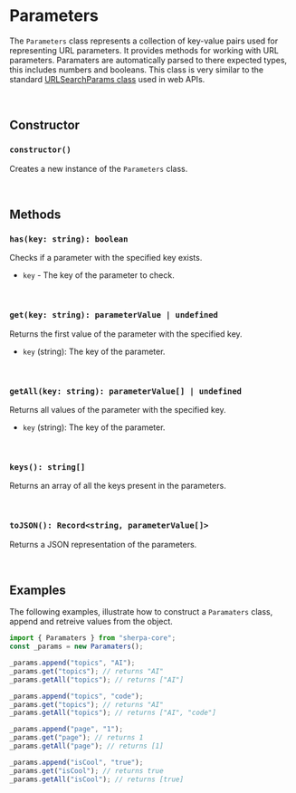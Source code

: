 # Parameters
The `Parameters` class represents a collection of key-value pairs used for
representing URL parameters. It provides methods for working with URL
parameters. Paramaters are automatically parsed to there expected types, this
includes numbers and booleans. This class is very similar to the standard
[URLSearchParams class](https://developer.mozilla.org/en-US/docs/Web/API/URLSearchParams)
used in web APIs.


<br/>


## Constructor

### `constructor()`
Creates a new instance of the `Parameters` class.


<br/>


## Methods


### `has(key: string): boolean`
Checks if a parameter with the specified key exists.
 * `key` - The key of the parameter to check.


<br/>


### `get(key: string): parameterValue | undefined`
Returns the first value of the parameter with the specified key.
 * `key` (string): The key of the parameter.


<br/>


### `getAll(key: string): parameterValue[] | undefined`
Returns all values of the parameter with the specified key.
 * `key` (string): The key of the parameter.



<br/>


### `keys(): string[]`
Returns an array of all the keys present in the parameters.


<br/>


### `toJSON(): Record<string, parameterValue[]>`
Returns a JSON representation of the parameters.


<br/>


## Examples
The following examples, illustrate how to construct a `Paramaters` class, append
and retreive values from the object.

```typescript
import { Paramaters } from "sherpa-core";
const _params = new Paramaters();

_params.append("topics", "AI");
_params.get("topics"); // returns "AI"
_params.getAll("topics"); // returns ["AI"]

_params.append("topics", "code");
_params.get("topics"); // returns "AI"
_params.getAll("topics"); // returns ["AI", "code"]

_params.append("page", "1");
_params.get("page"); // returns 1
_params.getAll("page"); // returns [1]

_params.append("isCool", "true");
_params.get("isCool"); // returns true
_params.getAll("isCool"); // returns [true]
```